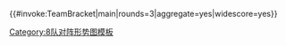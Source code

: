 {{#invoke:TeamBracket|main|rounds=3|aggregate=yes|widescore=yes}}<noinclude>
{{documentation}}
[[Category:8队对阵形势图模板]]
</noinclude>